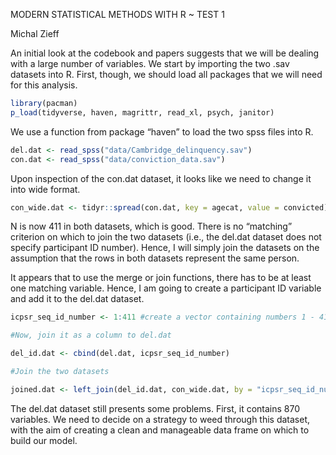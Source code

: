 MODERN STATISTICAL METHODS WITH R ~ TEST 1

Michal Zieff

An initial look at the codebook and papers suggests that we will be dealing with a large number of variables. We start by importing the two .sav datasets into R. First, though, we should load all packages that we will need for this analysis. 

```r
library(pacman)
p_load(tidyverse, haven, magrittr, read_xl, psych, janitor)
```

We use a function from package "haven" to load the two spss files into R. 

```r
del.dat <- read_spss("data/Cambridge_delinquency.sav")
con.dat <- read_spss("data/conviction_data.sav")
```

Upon inspection of the con.dat dataset, it looks like we need to change it into wide format. 

```r
con_wide.dat <- tidyr::spread(con.dat, key = agecat, value = convicted) #want columns to represent the different age categories, and the rows to list the number of convictions at each age range. 
```

N is now 411 in both datasets, which is good. There is no "matching" criterion on which to join the two datasets (i.e., the del.dat dataset does not specify participant ID number). Hence, I will simply join the datasets on the assumption that the rows in both datasets represent the same person.

It appears that to use the merge or join functions, there has to be at least one matching variable. Hence, I am going to create a participant ID variable and add it to the del.dat dataset. 

```r

icpsr_seq_id_number <- 1:411 #create a vector containing numbers 1 - 411

#Now, join it as a column to del.dat

del_id.dat <- cbind(del.dat, icpsr_seq_id_number)

#Join the two datasets

joined.dat <- left_join(del_id.dat, con_wide.dat, by = "icpsr_seq_id_number")

```

The del.dat dataset still presents some problems. First, it contains 870 variables. We need to decide on a strategy to weed through this dataset, with the aim of creating a clean and manageable data frame on which to build our model. 
